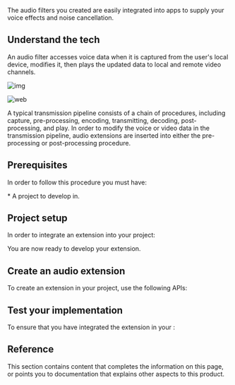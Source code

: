 


The audio filters you created are easily integrated into apps to supply your voice effects and noise cancellation.

<NoExtensions />
<PlatformWrapper notAllowed={["flutter","react-native"]}>

## Understand the tech

An audio filter accesses voice data when it is captured from the user's local device, modifies it, then plays the updated data to local and remote video channels.

<PlatformWrapper notAllowed="web">

![img](https://agora-doc.s3.us-east-1.amazonaws.com/images/video-sdk/extension-audio-filter.png)

</PlatformWrapper>

<PlatformWrapper platform="web">

![web](https://web-cdn.agora.io/docs-files/1648464455901)

</PlatformWrapper>

A typical transmission pipeline consists of a chain of procedures, including capture, pre-processing, encoding, transmitting, decoding, post-processing, and play. In order to modify the voice or video data in the transmission pipeline, audio extensions are inserted into either the pre-processing or post-processing procedure.

## Prerequisites

In order to follow this procedure you must have:

<Prerequisites />
* A project to develop in.

## Project setup

In order to integrate an extension into your project:

<ProjectSetup />

You are now ready to develop your extension.

## Create an audio extension

To create an extension in your <Vg k="COMPANY" /> project, use the following APIs:

<ProjectImplimentation />

## Test your implementation

To ensure that you have integrated the extension in your <Vpl k="CLIENT" />:

<ProjectTest />

## Reference

This section contains content that completes the information on this page, or points you to documentation that explains other aspects to this product.

<Reference />
</PlatformWrapper>